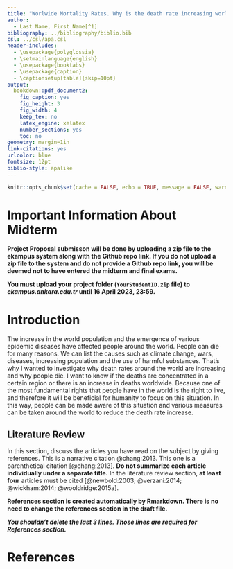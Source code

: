 ```yaml
---
title: "Worlwide Mortality Rates. Why is the death rate increasing worldwide?"
author: 
  - Last Name, First Name[^1]
bibliography: ../bibliography/biblio.bib
csl: ../csl/apa.csl
header-includes:
  - \usepackage{polyglossia}
  - \setmainlanguage{english}
  - \usepackage{booktabs}
  - \usepackage{caption} 
  - \captionsetup[table]{skip=10pt}
output:
  bookdown::pdf_document2:
    fig_caption: yes
    fig_height: 3
    fig_width: 4
    keep_tex: no
    latex_engine: xelatex
    number_sections: yes
    toc: no
geometry: margin=1in
link-citations: yes
urlcolor: blue
fontsize: 12pt
biblio-style: apalike
---
```


```r
knitr::opts_chunk$set(cache = FALSE, echo = TRUE, message = FALSE, warning = FALSE)
```

<!-- ======================================================================= -->

<!-- ============================== FOOTNOTES ============================== -->

<!-- ======================================================================= -->

# Important Information About Midterm

\colorbox{BurntOrange}{https://github.com/ahmethamdicakmak/midterm.git}

**Project Proposal submisson will be done by uploading a zip file to the ekampus system along with the Github repo link. If you do not upload a zip file to the system and do not provide a Github repo link, you will be deemed not to have entered the midterm and final exams.**

**You must upload your project folder (`YourStudentID.zip` file) to *ekampus.ankara.edu.tr* until 16 April 2023, 23:59.**

\colorbox{WildStrawberry}{Read the README.md file in the project folder for more information.}

# Introduction

The increase in the world population and the emergence of various epidemic diseases have affected people around the world. People can die for many reasons. We can list the causes such as climate change, wars, diseases, increasing population and the use of harmful substances. That's why I wanted to investigate why death rates around the world are increasing and why people die. I want to know if the deaths are concentrated in a certain region or there is an increase in deaths worldwide. Because one of the most fundamental rights that people have in the world is the right to live, and therefore it will be beneficial for humanity to focus on this situation. In this way, people can be made aware of this situation and various measures can be taken around the world to reduce the death rate increase.

## Literature Review

In this section, discuss the articles you have read on the subject by giving references. This is a narrative citation @chang:2013. This one is a parenthetical citation [@chang:2013]. **Do not summarize each article individually under a separate title.** In the literature review section, **at least four** articles must be cited [@newbold:2003; @verzani:2014; @wickham:2014; @wooldridge:2015a].

**References section is created automatically by Rmarkdown. There is no need to change the references section in the draft file.**

***You shouldn't delete the last 3 lines. Those lines are required for References section.***

\newpage

# References {#references}

::: {#refs}
:::
